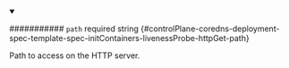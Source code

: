 
<details className="config-field" data-expandable="false" open>
<summary>

########### `path` <span className="config-field-required" data-required="false">required</span> <span className="config-field-type">string</span> <span className="config-field-default"></span> <span className="config-field-enum"></span> {#controlPlane-coredns-deployment-spec-template-spec-initContainers-livenessProbe-httpGet-path}

Path to access on the HTTP server.

</summary>



</details>
